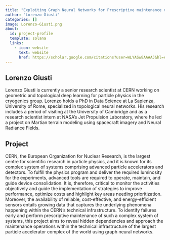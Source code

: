 ```yaml
---
title: "Exploiting Graph Neural Networks for Prescriptive maintenance of CERN’s technical infrastructure"
author: "Lorenzo Giusti"
categories: []
image: Lorenzo-Giusti.png
about:
  id: project-profile
  template: solana
  links:
    - icon: website
      text: website
      href: https://scholar.google.com/citations?user=WLYASw8AAAAJ&hl=en
---
```

## Lorenzo Giusti
Lorenzo Giusti is currently a senior research scientist at CERN working on geometric and topological deep learning for particle physics in the cryogenics group. Lorenzo holds a PhD in Data Science at La Sapienza, University of Rome, specialized in topological neural networks. His research  includes a period of visiting at the University of Cambridge and as a research scientist intern at NASA's Jet Propulsion Laboratory, where he led a project on Martian terrain modeling using spacecraft imagery and Neural Radiance Fields.



## Project
CERN, the European Organization for Nuclear Research, is the largest centre for scientific research in particle physics, and it is known for its complex system of systems comprising advanced particle accelerators and detectors. To fulfill the physics program and deliver the required luminosity for the experiments, advanced tools are required to operate, maintain, and guide device consolidation. It is, therefore, critical to monitor the activities objectively and guide the implementation of strategies to improve performance, optimize costs and highlight key areas needing prioritization. Moreover, the availability of reliable, cost-effective, and energy-efficient sensors entails growing data that captures the underlying phenomena happening within the CERN’s technical infrastructure. To identify failures early and perform prescriptive maintenance of such a complex system of systems, this project aims to reveal hidden dependencies and approach the maintenance operations within the technical infrastructure of the largest particle accelerator complex of the world using graph neural networks.